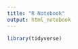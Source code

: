 ```yaml
---
title: "R Notebook"
output: html_notebook
---
```


```r
library(tidyverse)
```

```r






```

